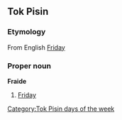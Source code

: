 ==Tok Pisin==
===Etymology===
From English [[Friday]]

===Proper noun===
'''Fraide'''
#[[Friday]]

[[Category:Tok Pisin days of the week]]